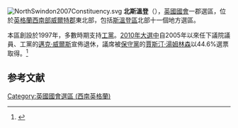 {{noteTA
|1=zh:斯溫登; zh-hk:史雲頓; zh-tw:斯溫頓;
}}
[[File:NorthSwindon2007Constituency.svg|right]]
'''北斯溫登'''（{{lang-en|North Swindon}}），[[英國|英國]][[英國國會|國會]]一郡選區，位於[[英格蘭|英格蘭]][[西南英格蘭|西南部]][[威爾特郡|威爾特郡]]東北部，包括[[斯溫登區|斯溫登區]]北部十一個地方選區。

本區創設於1997年，多數時期支持[[工黨_(英國)|工黨]]。[[2010年英國大選|2010年大選中]]自2005年以來任下議院議員、工黨的[[邁克·威爾斯|邁克·威爾斯]]宣佈退休，議席被[[保守黨_(英國)|保守黨]]的[[賈斯汀·湯姆林森|賈斯汀·湯姆林森]]以44.6%選票取得。<ref name="">{{cite news
|publisher=[[英國廣播公司|英國廣播公司]]
|date=2010年5月7日
|title=Election 2010/Constituency/Swindon North
|url=http://news.bbc.co.uk/2/shared/election2010/results/constituency/d25.stm
|accessdate=2010年10月27日
|archive-date=2011年4月3日
|archive-url=https://web.archive.org/web/20110403085459/http://news.bbc.co.uk/2/shared/election2010/results/constituency/d25.stm
|dead-url=no
}}</ref>

==参考文献==
<div class="references-small">
<references></references>
</div>

{{DEFAULTSORT:Swindon North (Uk Parliament Constituency)}}
[[Category:英國國會選區_(西南英格蘭)|Category:英國國會選區 (西南英格蘭)]]